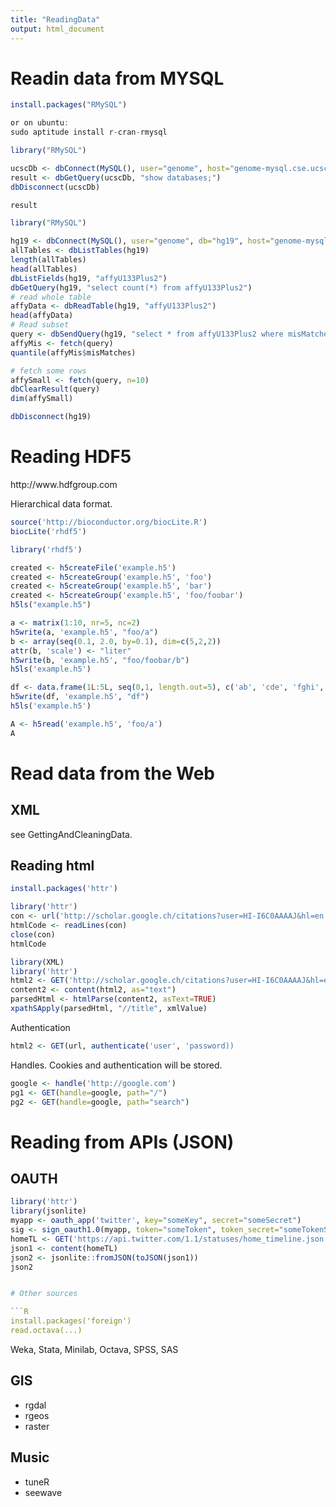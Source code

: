 ```yaml
---
title: "ReadingData"
output: html_document
---
```


# Readin data from MYSQL

```R
install.packages("RMySQL")

or on ubuntu: 
sudo aptitude install r-cran-rmysql
```

```r
library("RMySQL")

ucscDb <- dbConnect(MySQL(), user="genome", host="genome-mysql.cse.ucsc.edu")
result <- dbGetQuery(ucscDb, "show databases;")
dbDisconnect(ucscDb)

result
```

```r
library("RMySQL")

hg19 <- dbConnect(MySQL(), user="genome", db="hg19", host="genome-mysql.cse.ucsc.edu")
allTables <- dbListTables(hg19)
length(allTables)
head(allTables)
dbListFields(hg19, "affyU133Plus2")
dbGetQuery(hg19, "select count(*) from affyU133Plus2")
# read whole table
affyData <- dbReadTable(hg19, "affyU133Plus2")
head(affyData)
# Read subset
query <- dbSendQuery(hg19, "select * from affyU133Plus2 where misMatches between 1 and 3")
affyMis <- fetch(query)
quantile(affyMis$misMatches)

# fetch some rows
affySmall <- fetch(query, n=10)
dbClearResult(query)
dim(affySmall)

dbDisconnect(hg19)
```

# Reading HDF5

http://www.hdfgroup.com

Hierarchical data format.

```R
source('http://bioconductor.org/biocLite.R')
biocLite('rhdf5')

library('rhdf5')

created <- h5createFile('example.h5')
created <- h5createGroup('example.h5', 'foo')
created <- h5createGroup('example.h5', 'bar')
created <- h5createGroup('example.h5', 'foo/foobar')
h5ls("example.h5")

a <- matrix(1:10, nr=5, nc=2) 
h5write(a, 'example.h5', "foo/a")
b <- array(seq(0.1, 2.0, by=0.1), dim=c(5,2,2))
attr(b, 'scale') <- "liter"
h5write(b, 'example.h5', "foo/foobar/b")
h5ls('example.h5')

df <- data.frame(1L:5L, seq(0,1, length.out=5), c('ab', 'cde', 'fghi', 'a', 's'), stringAsFactors=FALSE)
h5write(df, 'example.h5', "df")
h5ls('example.h5')

A <- h5read('example.h5', 'foo/a')
A
```

# Read data from the Web
## XML
see GettingAndCleaningData.

## Reading html

```R
install.packages('httr')
```

```R
library('httr')
con <- url('http://scholar.google.ch/citations?user=HI-I6C0AAAAJ&hl=en')
htmlCode <- readLines(con)
close(con)
htmlCode
```


```r
library(XML)
library('httr')
html2 <- GET('http://scholar.google.ch/citations?user=HI-I6C0AAAAJ&hl=en')
content2 <- content(html2, as="text")
parsedHtml <- htmlParse(content2, asText=TRUE)
xpathSApply(parsedHtml, "//title", xmlValue)
```

Authentication
```R
html2 <- GET(url, authenticate('user', 'password))
```

Handles. Cookies and authentication will be stored.

```R
google <- handle('http://google.com')
pg1 <- GET(handle=google, path="/")
pg2 <- GET(handle=google, path="search")
```

# Reading from APIs (JSON)

## OAUTH

```R
library('httr')
library(jsonlite)
myapp <- oauth_app('twitter', key="someKey", secret="someSecret")
sig <- sign_oauth1.0(myapp, token="someToken", token_secret="someTokenSecret")
homeTL <- GET('https://api.twitter.com/1.1/statuses/home_timeline.json', sig)
json1 <- content(homeTL)
json2 <- jsonlite::fromJSON(toJSON(json1))
json2


# Other sources

```R
install.packages('foreign')
read.octava(...)
```

Weka, Stata, Minilab, Octava, SPSS, SAS


## GIS

- rgdal
- rgeos
- raster

## Music

- tuneR
- seewave
